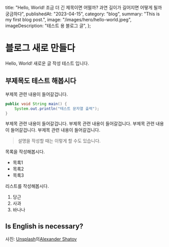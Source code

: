 
  title:
    "Hello, World! 조금 더 긴 제목이면 어떨까? 과연 길이가 길어지면 어떻게 될까 궁금하다",
  publishedAt: "2023-04-15",
  category: "blog",
  summary: "This is my first blog post.",
  image: "/images/hero/hello-world.jpeg",
  imageDescription: "테스트 용 블로그 글",
};

<PostHeader metadata={metadata} slug="hello-world" />
<HeroImage src={helloWorld} alt="helloWorld" caption="테스트 용 블로그 글" />

# 블로그 새로 만들다

Hello, World!
새로운 글 작성 테스트 입니다.

## 부제목도 테스트 해봅시다

부제목 관련 내용이 들어갈겁니다.

```java
public void String main() {
    System.out.println("테스트 문자열 출력");
}
```

부제목 관련 내용이 들어갈겁니다.
부제목 관련 내용이 들어갈겁니다.
부제목 관련 내용이 들어갈겁니다.
부제목 관련 내용이 들어갈겁니다.

> 설명을 작성할 때는 이렇게 할 수도 있습니다.

목록을 작성해봅시다.

- 목록1
- 목록2
- 목록3

리스트를 작성해봅시다.

1. 당근
2. 사과
3. 바나나

## Is English is necessary?

사진: <a href="https://unsplash.com/ko/%EC%82%AC%EC%A7%84/DHl49oyrn7Y?utm_source=unsplash&utm_medium=referral&utm_content=creditCopyText">Unsplash</a>의<a href="https://unsplash.com/@alexbemore?utm_source=unsplash&utm_medium=referral&utm_content=creditCopyText">Alexander Shatov</a>
